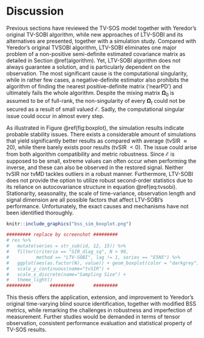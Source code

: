 # Discussion {#discussion}

Previous sections have reviewed the TV-SOS model together with Yeredor's original TV-SOBI algorithm, while new approaches of LTV-SOBI and its alternatives are presented, together with a simulation study. Compared with Yeredor's original TVSOBI algorithm, LTV-SOBI eliminates one major problem of a non-positive semi-definite estimated covariance matrix as detailed in Section \@ref(algorithm). Yet, LTV-SOBI algorithm does not always guarantee a solution, and is particularly dependent on the observation. The most significant cause is the computational singularity, while in rather few cases, a negative-definite estimator also prohibits the algorithm of finding the nearest positive-definite matrix ('nearPD') and ultimately fails the whole algorithm. Despite the mixing matrix $\boldsymbol \Omega_0$ is assumed to be of full-rank, the non-singularity of every $\boldsymbol \Omega_t$ could not be secured as a result of small valued $\boldsymbol{\mathcal E}$. Sadly, the computational singular issue could occur in almost every step.

As illustrated in Figure \@ref(fig:boxplot), the simulation results indicate probable stability issues. There exists a considerable amount of simulations that yield significantly better results as compared with average (tvSIR $\approx 20$), while there barely exists poor results (tvSIR $< 0$). The issue could arise from both algorithm compatibility and metric robustness. Since $\boldsymbol{\mathcal E}$ is supposed to be small, extreme values can often occur when performing the inverse, and these can also be observed in the restored signal. Neither tvSIR nor tvMD tackles outliers in a robust manner. Furthermore, LTV-SOBI does not provide the option to utilize robust second-order statistics due to its reliance on autocovariance structure in equation \@ref(eq:tvsobi). Stationarity, seasonality, the scale of time-variance, observation length and signal dimension are all possible factors that affect LTV-SOBI's performance. Unfortunately, the exact causes and mechanisms have not been identified thoroughly.

```r

knitr::include_graphics("bss_sim_boxplot.png")

######### replace by screenshot #########
# res %>% 
#   mutate(series = str_sub(id, 12, 15)) %>%
#   filter(criteria == "SIR_diag_sq", N > 90, 
#          method == "LTV-SOBI", lag != 1, series == "E5N5") %>%
#   ggplot(aes(as.factor(N), value)) + geom_boxplot(color = "darkgrey")  +
#   scale_y_continuous(name="tvSIR") +
#   scale_x_discrete(name="Sampling Size") +
#   theme_light()
#########       #########       #########
```

This thesis offers the application, extension, and improvement to Yeredor's original time-varying blind source identification, together with modified BSS metrics, while remarking the challenges in robustness and imperfection of measurement. Further studies would be demanded in terms of tensor observation, consistent performance evaluation and statistical property of TV-SOS results.